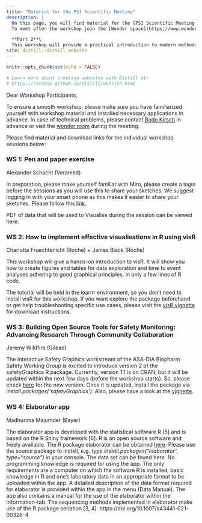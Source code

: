```yaml
---
title: "Material for the PSI Scientific Meeting"
description: |
  On this page, you will find material for the [PSI Scientific Meeting: Generating Insights through Modern Applications of Data Visualisation](https://psiweb.org/events/event-item/2021/09/17/default-calendar/psi-scientific-meeting-generating-insights-through-modern-applications-of-data-visualisation)\
  To meet after the workshop join the [Wonder space](https://www.wonder.me/r?id=7b090d6c-4c0f-44fc-8ea3-c19a99a9e6d1).

  **Part 2**\
  This workshop will provide a practical introduction to modern methods of data visualisation through practical hands-on workshop exercises. This includes interactive and animated data visualisation tools, and the development of open source code. 
site: distill::distill_website
---
```


```r
knitr::opts_chunk$set(echo = FALSE)

# Learn more about creating websites with Distill at:
# https://rstudio.github.io/distill/website.html

```



Dear Workshop Participants,

To ensure a smooth workshop, please make sure you have familiarized yourself with workshop material and installed necessary applications in advance. In case of technical problems, please contact [Bodo Kirsch](mailto:bodo.kirsch@bayer.com) in advance or visit the [wonder room](https://www.wonder.me/r?id=7b090d6c-4c0f-44fc-8ea3-c19a99a9e6d1) during the meeting.

Please find material and download links for the individual workshop sessions below:



### WS 1: Pen and paper exercise
Alexander Schacht (Veramed)

In preparation, please make yourself familiar with Miro, please create a login before the sessions as you will use this to share your sketches. We suggest logging in with your smart phone as this makes it easier to share your sketches. Please follow this [link](https://miro.com/welcomeonboard/RHpRYnNPRjFxbEVYRHM2cmNxVXh6ZkRvRW5rZDVZaDVoZW1tTks3Mng0SWJ1UjJ3Y0ZpR2dpTGoydGFMZTNUdXwzMDc0NDU3MzQ5NjY0NTQ5NTky).

PDF of data that will be used to Visualise during the session can be viewed here. 


### WS 2: How to implement effective visualisations in R using visR
Charlotta Fruechtenicht (Roche) + James Black (Roche)

This workshop will give a hands-on introduction to visR. It will show you how to create figures and tables for data exploration and time to event analyses adhering to good graphical principles. in only a few lines of R code.

The tutorial will be held in the learnr environment, so you don't need to install visR for this workshop. If you want explore the package beforehand or get help troubleshooting specific use cases, please visit the [visR vignette](https://openpharma.github.io/visR/) for download instructions.


### WS 3: Building Open Source Tools for Safety Monitoring: Advancing Research Through Community Collaboration
Jeremy Wildfire (Gilead)

The Interactive Safety Graphics workstream of the ASA-DIA Biopharm Safety Working Group is excited to introduce version 2 of the safetyGraphics R package. Currently, version 1.1 is on CRAN, but it will be updated within the next few days (before the workshop starts). So, please check [here](https://cran.r-project.org/web/packages/safetyGraphics/index.html) for the new version. Once it is updated, install the package via *install.packages('safetyGraphics')*. Also, please have a look at the [vignette](https://github.com/SafetyGraphics/safetyGraphics/wiki/Cookbook).


### WS 4: Elaborator app
Madhurima Majumder (Bayer)

The elaborator app is developed with the statistical software R [5] and is based on the R Shiny framework [6]. R is an open source software and freely available. The R package elaborator can be obtained [here](https://cran.r-project.org/package=elaborator). Please use the source package to install, e.g. type *install.packages("elaborator", type="source")* in your console. The data set can be found here. No programming knowledge is required for using the app. The only requirements are a computer on which the software R is installed, basic knowledge in R and one’s laboratory data in an appropriate format to be uploaded within the app. A detailed description of the data format required for elaborator is provided within the app in the menu (Data Manual). The app also contains a manual for the use of the elaborator within the Information-tab. The sequencing methods implemented in elaborator make use of the R package seriation [3, 4].
https://doi.org/10.1007/s43441-021-00326-4
